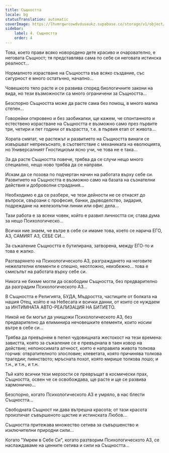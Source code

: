 ```yaml
---
title: Същността
locale: bg
statusTranslation: automatic
coverImage: https://lhvmrqwrcowdvduuaukz.supabase.co/storage/v1/object/public/strapi-uploads/small_cover-tratado-de-psicologia-revolucionaria.webp-5e15e1cec4e0ebebcde5d7fc7565d8fd.webp
sidebar:
    label: 4. Същността
    order: 4
---
```

Това, което прави всяко новородено дете красиво и очарователно, е неговата Същност; тя представлява сама по себе си неговата истинска реалност...

Нормалното израстване на Същността във всяко създание, със сигурност е много остатъчно, начално...

Човешкото тяло расте и се развива според биологичните закони на вида, но тези възможности са много ограничени за Същността...

Безспорно Същността може да расте сама без помощ, в много малка степен...

Говорейки откровено и без заобикалки, ще кажем, че спонтанното и естествено израстване на Същността е възможно само през първите три, четири и пет години от възрастта, т.е. в първия етап от живота...

Хората смятат, че растежът и развитието на Същността винаги се извършват непрекъснато, в съответствие с механиката на еволюцията, но Универсалният Гностицизъм ясно учи, че това не е така...

За да расте Същността повече, трябва да се случи нещо много специално, нещо ново трябва да се направи.

Искам да се позова по подчертан начин на работата върху себе си. Развитието на Същността е възможно само на базата на съзнателни действия и доброволни страдания...

Необходимо е да се разбере, че тези дейности не се отнасят до въпроси, свързани с професия, банки, дърводелство, зидария, подреждане на железопътни линии или офис дела...

Тази работа е за всеки човек, който е развил личността си; става дума за нещо Психологическо...

Всички ние знаем, че вътре в себе си имаме това, което се нарича ЕГО, АЗ, САМИЯТ АЗ, СЕБЕ СИ...

За съжаление Същността е бутилирана, затворена, между ЕГО-то и това е жалко.

Разтварянето на Психологическото АЗ, разграждането на неговите нежелателни елементи е спешно, неотложно, неизбежно... това е смисълът на работата върху себе си.

Никога не бихме могли да освободим Същността, без предварително да разградим Психологическото АЗ...

В Същността е Религията, БУДА, Мъдростта, частиците от болката на нашия Отец, който е на Небесата и всички данни, от които се нуждаем за ИНТИМНАТА АВТО-РЕАЛИЗАЦИЯ НА БИТИЕТО.

Никой не би могъл да унищожи Психологическото АЗ, без предварително да елиминира нечовешките елементи, които носим вътре в себе си...

Трябва да превърнем в пепел чудовищната жестокост на тези времена: завистта, която за съжаление се е превърнала в таен извор на действие; непоносимата алчност, която е направила живота толкова горчив: отвратителното злословие; клеветата, която причинява толкова трагедии; пиянството; мръсната похот, която мирише толкова лошо; и т.н., и т.н., и т.н.

Тъй като всички тези мерзости се превръщат в космически прах, Същността, освен че се освобождава, ще расте и ще се развива хармонично...

Безспорно, когато Психологическото АЗ е умряло, в нас блести Същността...

Свободната Същност ни дава вътрешна красота; от тази красота произтичат съвършеното щастие и истинската Любов...

Същността притежава множество сетива за съвършенство и изключителни природни сили...

Когато "Умрем в Себе Си", когато разтворим Психологическото АЗ, се наслаждаваме на ценните сетива и сили на Същността...

